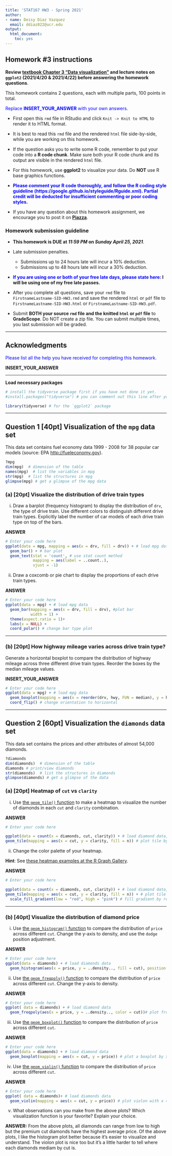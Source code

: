 ```yaml
---
title: 'STAT167 HW3 - Spring 2021'
author: 
- name: Deisy Diaz Vazquez
  email: ddiaz022@ucr.edu
output:
  html_document:
    toc: yes
---
```


## **Homework #3 instructions**

**Review [textbook Chapter 3 "Data visualization"](https://r4ds.had.co.nz/data-visualisation.html) and lecture notes on `ggplot2` (2021/4/20 & 2021/4/22) before answering the homework questions**.

This homework contains 2 questions, each with multiple parts, 100 points in total.   

<font color="blue">Replace **INSERT_YOUR_ANSWER** with your own answers.</font>

- First open this `rmd` file in RStudio and click `Knit -> Knit to HTML` to render it to HTML format. 
- It is best to read this `rmd` file and the rendered `html` file side-by-side, while you are working on this homework.
- If the question asks you to write some R code, remember to put your code into a **R code chunk**. Make sure both your R code chunk and its output are visible in the rendered `html` file.
- For this homework, use **ggplot2** to visualize your data. Do **NOT** use R base graphics functions.

- <font color="blue">**Please comment your R code thoroughly, and follow the R coding style guideline (https://google.github.io/styleguide/Rguide.xml). Partial credit will be deducted for insufficient commenting or poor coding styles.**</font>

- If you have any question about this homework assignment, we encourage you to post it on [**Piazza**](http://piazza.com/ucr/spring2021/stat167/home).

### **Homework submission guideline**

- **This homework is DUE at _11:59 PM_ on _Sunday April 25, 2021_**.
- Late submission penalties.  
    - Submissions up to 24 hours late will incur a 10% deduction.  
    - Submissions up to 48 hours late will incur a 30% deduction.

- <font color="blue">**If you are using one or both of your free late days, please state here: **</font> **I will be using one of my free late passes.**

- After you complete all questions, save your `rmd` file to `FirstnameLastname-SID-HW3.rmd` and save the rendered `html` or `pdf` file to `FirstnameLastname-SID-HW3.html` or `FirstnameLastname-SID-HW3.pdf`.
- Submit **BOTH your source `rmd` file and the knitted `html` or `pdf` file** to **GradeScope**. Do NOT create a zip file. You can submit multiple times, you last submission will be graded.



***

## **Acknowledgments**

<font color="blue">
Please list all the help you have received for completing this homework.
</font>

**INSERT_YOUR_ANSWER**


***

**Load necessary packages**

```r
# install the tidyverse package first if you have not done it yet.
#install.packages("tidyverse") # you can comment out this line after you have installed `tidyverse`

library(tidyverse) # for the `ggplot2` package
```


***

## **Question 1 [40pt] Visualization of the `mpg` data set**

This data set contains fuel economy data 1999 - 2008 for 38 popular car models (source: EPA [http://fueleconomy.gov](http://fueleconomy.gov)).

```r
?mpg
dim(mpg)  # dimension of the table
names(mpg)  # list the variables in mpg
str(mpg)  # list the structures in mpg
glimpse(mpg) # get a glimpse of the mpg data
```

### (a) [20pt] Visualize the distribution of drive train types

(i) Draw a barplot (frequency histogram) to display the distribution of `drv`, the type of drive train. Use different colors to distinguish different drive train types. Explicitly label the number of car models of each drive train type on top of the bars.

**ANSWER**

```r
# Enter your code here
ggplot(data = mpg, mapping = aes(x = drv, fill = drv)) + # load mpg data with x = drv and fill by drive
  geom_bar() + # bar plot
  geom_text(stat = 'count', # use stat count method
            mapping = aes(label = ..count..),
            vjust = -1)

```

(ii) Draw a coxcomb or pie chart to display the proportions of each drive train types.

**ANSWER**

```r
# Enter your code here
ggplot(data = mpg) + # load mpg data
  geom_bar(mapping = aes(x = drv, fill = drv), #plot bar 
           width = 1) + 
  theme(aspect.ratio = 1)+
  labs(x = NULL) +
  coord_polar() # change bar type plot

```

***

### (b) [20pt] How highway mileage varies across drive train type?

Generate a horizontal boxplot to compare the distribution of highway mileage across three different drive train types. Reorder the boxes by the median mileage values.

**INSERT_YOUR_ANSWER**

```r
# Enter your code here
ggplot(data = mpg) + # load mpg data
  geom_boxplot(mapping = aes(x = reorder(drv, hwy, FUN = median), y = hwy)) + # bpxplot with x = drv, y = hwy, order by median 
  coord_flip() # change orientation to horizontal

```


***


## **Question 2 [60pt] Visualization the `diamonds` data set**

This data set contains the prices and other attributes of almost 54,000 diamonds. 

```r
?diamonds
dim(diamonds)  # dimension of the table
diamonds # print/view diamonds
str(diamonds)  # list the structures in diamonds
glimpse(diamonds) # get a glimpse of the data
```

### (a) [20pt] Heatmap of `cut` vs `clarity`

(i) Use [the `geom_tile()` function](https://ggplot2.tidyverse.org/reference/geom_tile.html) to make a heatmap to visualize the number of diamonds in each `cut` and `clarity` combination.

**ANSWER**

```r
# Enter your code here

ggplot(data = count(x = diamonds, cut, clarity)) + # load diamond data, cut and clarity
geom_tile(mapping = aes(x = cut, y = clarity, fill = n)) # plot tile by x = cut, y = clatiy, and fill by count 

```

(ii) Change the color palette of your heatmap.

**Hint**: See [these heatmap examples at the R Graph Gallery](https://www.r-graph-gallery.com/79-levelplot-with-ggplot2.html).

**ANSWER**

```r
# Enter your code here

ggplot(data = count(x = diamonds, cut, clarity)) + # load diamond data, cut and clarity
geom_tile(mapping = aes(x = cut, y = clarity, fill = n)) + # plot tile by x = cut, y = clatiy, and fill by count 
  scale_fill_gradient(low = "red", high = "pink") # fill gradient by red for low and pink for high count
```

***

### (b) [40pt] Visualize the distribution of diamond price

(i) Use [the `geom_histogram()` function](http://ggplot2.tidyverse.org/reference/geom_histogram.html) to compare the distribution of `price` across different `cut`. Change the y-axis to density, and use the `dodge` position adjustment.

**ANSWER**

```r
# Enter your code here
ggplot(data = diamonds) + # load diamonds data
  geom_histogram(aes(x = price, y = ..density.., fill = cut), position = "dodge") # plot histogram with x = price, y = density, and dill by cut, with position = "dodge"

```

(ii) Use [the `geom_freqpoly()` function](http://ggplot2.tidyverse.org/reference/geom_histogram.html) to compare the distribution of `price` across different `cut`. Change the y-axis to density.

**ANSWER**

```r
# Enter your code here
ggplot( data = diamonds) + # load diamond data
  geom_freqpoly(aes(x = price, y = ..density.., color = cut))# plot frqpoly by x = price, y = density, and color = cut

```

(iii) Use [the `geom_boxplot()` function](https://ggplot2.tidyverse.org/reference/geom_boxplot.html) to compare the distribution of `price` across different `cut`.

**ANSWER**

```r
# Enter your code here
ggplot(data = diamonds) + # load diamond data
  geom_boxplot(mapping = aes(x = cut, y = price)) # plot a boxplot by x = cut, y = price

```

(iv) Use [the `geom_violin()` function](https://ggplot2.tidyverse.org/reference/geom_violin.html
) to compare the distribution of `price` across different `cut`.

**ANSWER**

```r
# Enter your code here
ggplot( data = diamonds)+ # load diamonds data
  geom_violin(mapping = aes(x = cut, y = price)) # plot violon with x = cut and y = price

```

(v) What observations can you make from the above plots? Which visualization function is your favorite? Explain your choice.

**ANSWER:** From the above plots, all diamonds can range from low to high but the premium cut diamonds have the highest average price. Of the above plots, I like the histogram plot better because it's easier to visualize and understand. The violon plot is nice too but it's a little harder to tell where each diamonds mediam by cut is.
